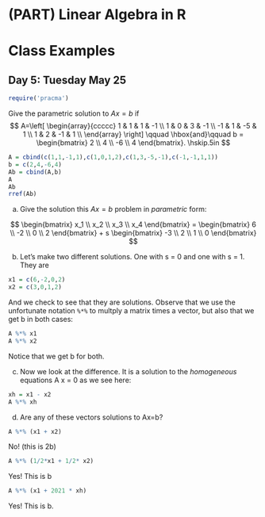# (PART) Linear Algebra in R {-}

# Class Examples

## Day 5: Tuesday May 25
```r
require('pracma')
```


Give the parametric solution to $A x = b$ if 
$$
A=\left[
\begin{array}{ccccc}
 1 & 1 & 1 & -1  \\
 1 & 0 & 3 & -1  \\
 -1 & 1 & -5 & 1  \\
 1 & 2 & -1 & 1  \\
\end{array}
\right] \qquad \hbox{and}\qquad  b = \begin{bmatrix} 2 \\ 4 \\ -6 \\ 4 \end{bmatrix}. \hskip.5in
$$
```r
A = cbind(c(1,1,-1,1),c(1,0,1,2),c(1,3,-5,-1),c(-1,-1,1,1))
b = c(2,4,-6,4)
Ab = cbind(A,b)
A
Ab
rref(Ab)
```
a. Give the solution this $Ax=b$ problem in *parametric* form:

$$
\begin{bmatrix} x_1 \\ x_2 \\ x_3 \\ x_4 \end{bmatrix}
= 
\begin{bmatrix}  6 \\ -2 \\ 0 \\ 2 \end{bmatrix}
+ s \begin{bmatrix}  -3 \\ 2 \\ 1 \\ 0 \end{bmatrix}
$$

b. Let's make two different solutions. One with s = 0 and one with s = 1. They are

```r
x1 = c(6,-2,0,2)
x2 = c(3,0,1,2)
```

And we check to see that they are solutions. Observe that we use the unfortunate notation `%*%` to multply a matrix times a vector, but also that we get b in both cases:
```r
A %*% x1
A %*% x2
```
Notice that we get b for both.

c. Now we look at the difference. It is a solution to the *homogeneous* equations A x = 0 as we see here:
```r
xh = x1 - x2
A %*% xh
```

d. Are any of these vectors solutions to Ax=b?

```r
A %*% (x1 + x2)
```
No! (this is 2b)

```r
A %*% (1/2*x1 + 1/2* x2)
```

Yes! This is b

```r
A %*% (x1 + 2021 * xh)
```
Yes! This is b.